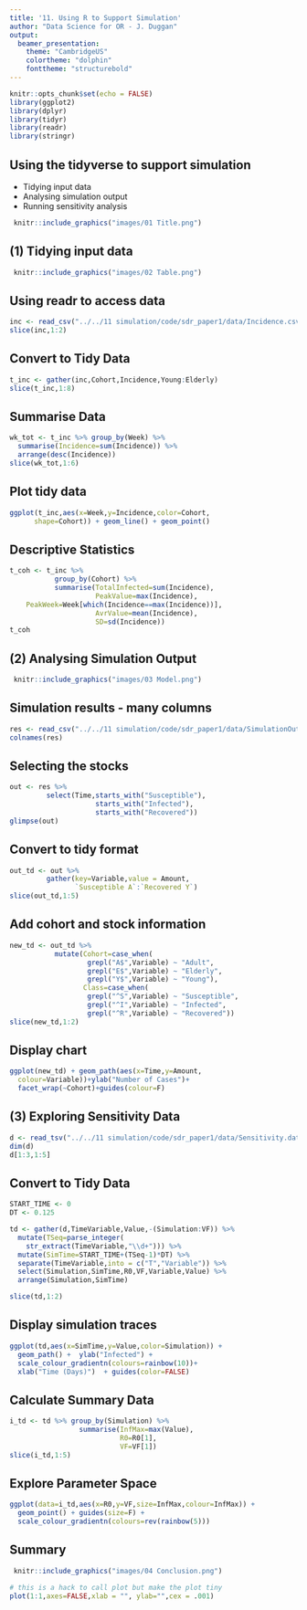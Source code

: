 ```yaml
---
title: '11. Using R to Support Simulation'
author: "Data Science for OR - J. Duggan"
output:
  beamer_presentation:
    theme: "CambridgeUS"
    colortheme: "dolphin"
    fonttheme: "structurebold"
---
```


```r
knitr::opts_chunk$set(echo = FALSE)
library(ggplot2)
library(dplyr)
library(tidyr)
library(readr)
library(stringr)
```

## Using the tidyverse to support simulation

- Tidying input data
- Analysing simulation output
- Running sensitivity analysis

```r
 knitr::include_graphics("images/01 Title.png")
```

## (1) Tidying input data
```r
 knitr::include_graphics("images/02 Table.png")
```

## Using **readr** to access data
```r
inc <- read_csv("../../11 simulation/code/sdr_paper1/data/Incidence.csv")
slice(inc,1:2)
```

## Convert to Tidy Data
```r
t_inc <- gather(inc,Cohort,Incidence,Young:Elderly)
slice(t_inc,1:8)
```

## Summarise Data
```r
wk_tot <- t_inc %>% group_by(Week) %>%
  summarise(Incidence=sum(Incidence)) %>%
  arrange(desc(Incidence))
slice(wk_tot,1:6)
```

## Plot tidy data
```r
ggplot(t_inc,aes(x=Week,y=Incidence,color=Cohort, 
      shape=Cohort)) + geom_line() + geom_point()
```

## Descriptive Statistics
```r
t_coh <- t_inc %>% 
           group_by(Cohort) %>% 
           summarise(TotalInfected=sum(Incidence),
                     PeakValue=max(Incidence),
    PeakWeek=Week[which(Incidence==max(Incidence))],
                     AvrValue=mean(Incidence),
                     SD=sd(Incidence))
t_coh
```
  
## (2) Analysing Simulation Output            
```r
 knitr::include_graphics("images/03 Model.png")
```             
     
     
## Simulation results - many columns         
```r
res <- read_csv("../../11 simulation/code/sdr_paper1/data/SimulationOutput.csv")
colnames(res)
```          
          
## Selecting the stocks 
```r
out <- res %>% 
         select(Time,starts_with("Susceptible"),
                     starts_with("Infected"),
                     starts_with("Recovered"))
glimpse(out)
```
   
## Convert to tidy format 
```r
out_td <- out %>% 
         gather(key=Variable,value = Amount,
                `Susceptible A`:`Recovered Y`)
slice(out_td,1:5)
```
   
## Add cohort and stock information
```r
new_td <- out_td %>% 
           mutate(Cohort=case_when(
                   grepl("A$",Variable) ~ "Adult", 
                   grepl("E$",Variable) ~ "Elderly", 
                   grepl("Y$",Variable) ~ "Young"),
                  Class=case_when(
                   grepl("^S",Variable) ~ "Susceptible", 
                   grepl("^I",Variable) ~ "Infected", 
                   grepl("^R",Variable) ~ "Recovered"))
slice(new_td,1:2)
```                           

## Display chart
```r
ggplot(new_td) + geom_path(aes(x=Time,y=Amount,
  colour=Variable))+ylab("Number of Cases")+
  facet_wrap(~Cohort)+guides(colour=F)
```
             
## (3) Exploring Sensitivity Data
```r
d <- read_tsv("../../11 simulation/code/sdr_paper1/data/Sensitivity.dat")
dim(d)
d[1:3,1:5]
```   
    
   
## Convert to Tidy Data
```r
START_TIME <- 0
DT <- 0.125

td <- gather(d,TimeVariable,Value,-(Simulation:VF)) %>% 
  mutate(TSeq=parse_integer(
    str_extract(TimeVariable,"\\d+"))) %>%
  mutate(SimTime=START_TIME+(TSeq-1)*DT) %>%
  separate(TimeVariable,into = c("T","Variable")) %>%
  select(Simulation,SimTime,R0,VF,Variable,Value) %>%
  arrange(Simulation,SimTime) 

slice(td,1:2)
```

## Display simulation traces
```r
ggplot(td,aes(x=SimTime,y=Value,color=Simulation)) + 
  geom_path() +  ylab("Infected") +
  scale_colour_gradientn(colours=rainbow(10))+
  xlab("Time (Days)")  + guides(color=FALSE) 
```

## Calculate Summary Data
```r
i_td <- td %>% group_by(Simulation) %>%
                 summarise(InfMax=max(Value),
                           R0=R0[1],
                           VF=VF[1])
slice(i_td,1:5)

```

## Explore Parameter Space
```r
ggplot(data=i_td,aes(x=R0,y=VF,size=InfMax,colour=InfMax)) + 
  geom_point() + guides(size=F) +
  scale_colour_gradientn(colours=rev(rainbow(5)))
```

## Summary
```r
 knitr::include_graphics("images/04 Conclusion.png")
```

```r
# this is a hack to call plot but make the plot tiny
plot(1:1,axes=FALSE,xlab = "", ylab="",cex = .001)
```


